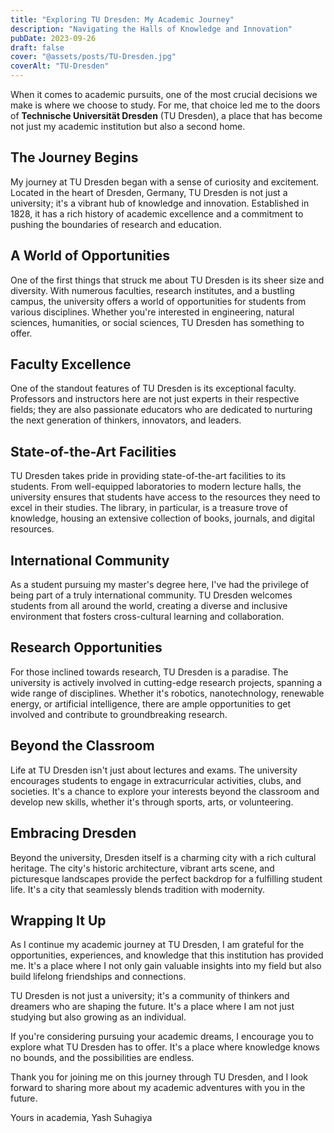 ```yaml
---
title: "Exploring TU Dresden: My Academic Journey"
description: "Navigating the Halls of Knowledge and Innovation"
pubDate: 2023-09-26
draft: false
cover: "@assets/posts/TU-Dresden.jpg"
coverAlt: "TU-Dresden"
---
```


When it comes to academic pursuits, one of the most crucial decisions we make is where we choose to study. For me, that choice led me to the doors of **Technische Universität Dresden** (TU Dresden), a place that has become not just my academic institution but also a second home.

## The Journey Begins

My journey at TU Dresden began with a sense of curiosity and excitement. Located in the heart of Dresden, Germany, TU Dresden is not just a university; it's a vibrant hub of knowledge and innovation. Established in 1828, it has a rich history of academic excellence and a commitment to pushing the boundaries of research and education.

## A World of Opportunities

One of the first things that struck me about TU Dresden is its sheer size and diversity. With numerous faculties, research institutes, and a bustling campus, the university offers a world of opportunities for students from various disciplines. Whether you're interested in engineering, natural sciences, humanities, or social sciences, TU Dresden has something to offer.

## Faculty Excellence

One of the standout features of TU Dresden is its exceptional faculty. Professors and instructors here are not just experts in their respective fields; they are also passionate educators who are dedicated to nurturing the next generation of thinkers, innovators, and leaders.

## State-of-the-Art Facilities

TU Dresden takes pride in providing state-of-the-art facilities to its students. From well-equipped laboratories to modern lecture halls, the university ensures that students have access to the resources they need to excel in their studies. The library, in particular, is a treasure trove of knowledge, housing an extensive collection of books, journals, and digital resources.

## International Community

As a student pursuing my master's degree here, I've had the privilege of being part of a truly international community. TU Dresden welcomes students from all around the world, creating a diverse and inclusive environment that fosters cross-cultural learning and collaboration.

## Research Opportunities

For those inclined towards research, TU Dresden is a paradise. The university is actively involved in cutting-edge research projects, spanning a wide range of disciplines. Whether it's robotics, nanotechnology, renewable energy, or artificial intelligence, there are ample opportunities to get involved and contribute to groundbreaking research.

## Beyond the Classroom

Life at TU Dresden isn't just about lectures and exams. The university encourages students to engage in extracurricular activities, clubs, and societies. It's a chance to explore your interests beyond the classroom and develop new skills, whether it's through sports, arts, or volunteering.

## Embracing Dresden

Beyond the university, Dresden itself is a charming city with a rich cultural heritage. The city's historic architecture, vibrant arts scene, and picturesque landscapes provide the perfect backdrop for a fulfilling student life. It's a city that seamlessly blends tradition with modernity.

## Wrapping It Up

As I continue my academic journey at TU Dresden, I am grateful for the opportunities, experiences, and knowledge that this institution has provided me. It's a place where I not only gain valuable insights into my field but also build lifelong friendships and connections.

TU Dresden is not just a university; it's a community of thinkers and dreamers who are shaping the future. It's a place where I am not just studying but also growing as an individual.

If you're considering pursuing your academic dreams, I encourage you to explore what TU Dresden has to offer. It's a place where knowledge knows no bounds, and the possibilities are endless.

Thank you for joining me on this journey through TU Dresden, and I look forward to sharing more about my academic adventures with you in the future.

Yours in academia,
Yash Suhagiya
